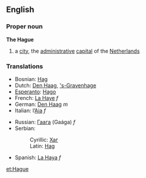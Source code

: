 ==English==
{{wikipedia}}
===Proper noun===
'''The Hague'''

# a [[city]], the [[administrative]] [[capital]] of the [[The Netherlands|Netherlands]]

===Translations===
{{top}}
*Bosnian: [[Hag#Bosnian|Hag]] {{m}}
*Dutch: [[Den Haag]], [['s-Gravenhage]]
*[[Esperanto]]: [[Hago]]
*French: [[La Haye]] ''f''
*German: [[Den Haag]] ''m''
*Italian: l’[[Aia]] ''f''
{{mid}}
*Russian: [[Гаага]] (Gaága) ''f''
*Serbian:
*:Cyrillic: [[Хаг#Serbian|Хаг]] {{m}}
*:Latin: [[Hag#Serbian|Hag]] {{m}}
*Spanish: [[La Haya]] ''f''
{{bottom}}

[[et:Hague]]